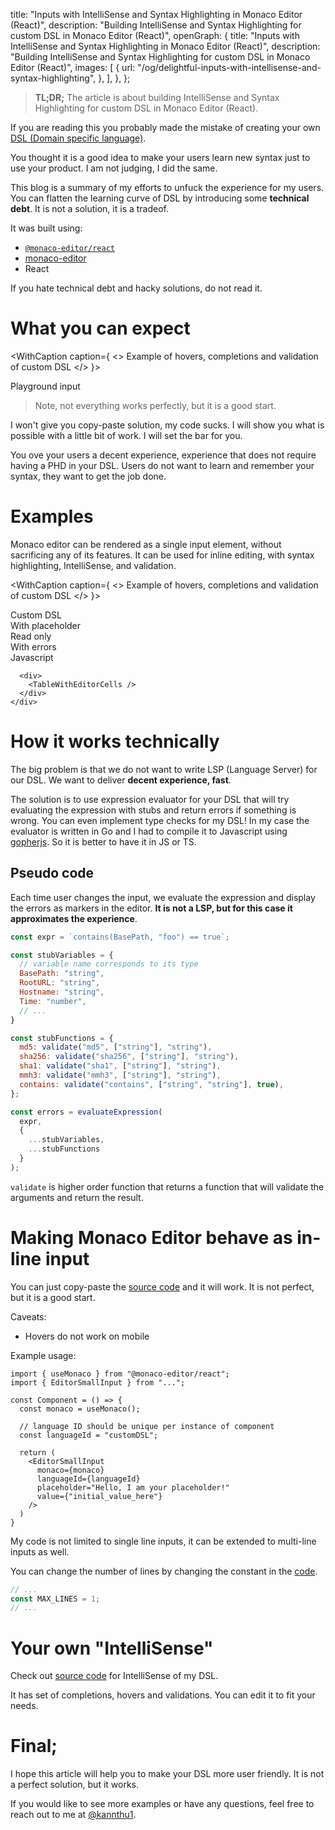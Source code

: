   title: "Inputs with IntelliSense and Syntax Highlighting in Monaco Editor (React)",
  description:
    "Building IntelliSense and Syntax Highlighting for custom DSL in Monaco Editor (React)",
  openGraph: {
    title: "Inputs with IntelliSense and Syntax Highlighting in Monaco Editor (React)",
    description:
      "Building IntelliSense and Syntax Highlighting for custom DSL in Monaco Editor (React)",
    images: [
      {
        url: "/og/delightful-inputs-with-intellisense-and-syntax-highlighting",
      },
    ],
  },
};

> **TL;DR;**
> The article is about building IntelliSense and Syntax Highlighting for custom DSL in Monaco Editor (React).

If you are reading this you probably made the mistake of creating your own [DSL (Domain specific language)](https://en.wikipedia.org/wiki/Domain-specific_language).

You thought it is a good idea to make your users learn new syntax just to use your product. I am not judging, I did the same.

This blog is a summary of my efforts to unfuck the experience for my users. You can flatten the learning curve of DSL by introducing some **technical debt**. It is not a solution, it is a tradeof.

It was built using:
- [`@monaco-editor/react`](https://www.npmjs.com/package/@monaco-editor/react)
- [monaco-editor](https://www.npmjs.com/package/monaco-editor)
- React

If you hate technical debt and hacky solutions, do not read it.

# What you can expect

<WithCaption caption={
  <>
    Example of hovers, completions and validation of custom DSL
  </>
}>
  <div className="flex flex-col px-4 mt-3 py-3 bg-gradient-to-b from-blue-100 via-pink-100 to-blue-50 rounded-lg justify-center align-middle items-center w-full min-h-40">
    <div className="w-full max-w-[550px]">
      <span className="mb-2 dark:text-gray-800">Playground input</span>
      <CustomDSLInput input={`base64("edit_me2") == 1 && contains(BasePath, "foo")`} />
    </div>
  </div>
</WithCaption>

> Note, not everything works perfectly, but it is a good start.

I won't give you copy-paste solution, my code sucks. I will show you what is possible with a little bit of work. I will set the bar for you.

You ove your users a decent experience, experience that does not require having a PHD in your DSL. Users do not want to learn and remember your syntax, they want to get the job done.

# Examples

Monaco editor can be rendered as a single input element, without sacrificing any of its features. It can be used for inline editing, with syntax highlighting, IntelliSense, and validation.

<WithCaption caption={
  <>
    Example of hovers, completions and validation of custom DSL
  </>
}>
  <div className="flex flex-col py-5 px-4 mt-3 bg-gradient-to-b from-blue-100 via-pink-100 to-blue-50 rounded-lg justify-center align-middle items-center w-full min-h-40">
    <div className="w-full flex flex-col space-y-5 max-w-[550px]">
      <div>
      <span className="mb-2 dark:text-gray-800">Custom DSL</span>
      <CustomDSLInput input={`base64("edit_me2") == 1 && contains(BasePath, "foo")`} />
      </div>
      <div>
        <span className="mb-2 dark:text-gray-800">With placeholder</span>
        <CustomDSLInput input={``} />
      </div>
      <div>
        <span className="mb-2 dark:text-gray-800">Read only</span>
        <CustomDSLInput readOnly={true} input={`base64("I am readonly")`} />
      </div>
      <div>
        <span className="mb-2 dark:text-gray-800">With errors</span>
        <CustomDSLInput input={`base64("param1", "too many params")`} />
      </div>
      <div>
        <span className="mb-2 dark:text-gray-800">Javascript</span>
        <CustomDSLInput
          languageId="javascript"
          disableCustomDSL={true}
          input={`console.log("Hello world"); // I am just javascript input`}
        />
      </div>


      <div>
        <TableWithEditorCells />
      </div>
    </div>
  </div>
</WithCaption>

# How it works technically

The big problem is that we do not want to write LSP (Language Server) for our DSL. We want to deliver **decent experience, fast**.

The solution is to use expression evaluator for your DSL that will try evaluating the expression with stubs and return errors if something is wrong. You can even implement type checks for my DSL! In my case the evaluator is written in Go and I had to compile it to Javascript using [gopherjs](https://github.com/gopherjs/gopherjs). So it is better to have it in JS or TS.

## Pseudo code
Each time user changes the input, we evaluate the expression and display the errors as markers in the editor. **It is not a LSP, but for this case it approximates the experience**.

```javascript
const expr = `contains(BasePath, "foo") == true`;

const stubVariables = {
  // variable name corresponds to its type
  BasePath: "string",
  RootURL: "string",
  Hostname: "string",
  Time: "number",
  // ...
}

const stubFunctions = {
  md5: validate("md5", ["string"], "string"),
  sha256: validate("sha256", ["string"], "string"),
  sha1: validate("sha1", ["string"], "string"),
  mmh3: validate("mmh3", ["string"], "string"),
  contains: validate("contains", ["string", "string"], true),
};

const errors = evaluateExpression(
  expr,
  {
    ...stubVariables,
    ...stubFunctions
  }
);
```

`validate` is higher order function that returns a function that will validate the arguments and return the result.

# Making Monaco Editor behave as in-line input

You can just copy-paste the [source code](https://github.com/kannthu/blog/blob/42c1532a22a77beff70417db2ef39df711c643ec/components/inputCodeEditor.tsx#L123) and it will work. It is not perfect, but it is a good start.

Caveats:
- Hovers do not work on mobile

Example usage:
```tsx
import { useMonaco } from "@monaco-editor/react";
import { EditorSmallInput } from "...";

const Component = () => {
  const monaco = useMonaco();

  // language ID should be unique per instance of component
  const languageId = "customDSL";

  return (
    <EditorSmallInput
      monaco={monaco}
      languageId={languageId}
      placeholder="Hello, I am your placeholder!"
      value={"initial_value_here"}
    />
  )
}
```

My code is not limited to single line inputs, it can be extended to multi-line inputs as well.

You can change the number of lines by changing the constant in the [code](https://github.com/kannthu/blog/blob/42c1532a22a77beff70417db2ef39df711c643ec/components/inputCodeEditor.tsx#L120).
```typescript
// ...
const MAX_LINES = 1;
// ...
```

# Your own "IntelliSense"

Check out [source code](https://github.com/kannthu/blog/blob/42c1532a22a77beff70417db2ef39df711c643ec/lib/code-editor/moduleIntellisensePlugin.ts#L4) for IntelliSense of my DSL.

It has set of completions, hovers and validations. You can edit it to fit your needs.

# Final;

I hope this article will help you to make your DSL more user friendly. It is not a perfect solution, but it works.

If you would like to see more examples or have any questions, feel free to reach out to me at [@kannthu1](https://x.com/kannthu1).